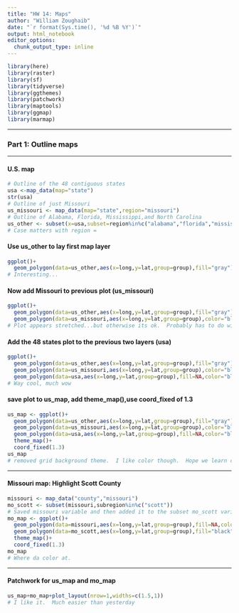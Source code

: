 ```yaml
---
title: "HW 14: Maps"
author: "William Zoughaib"
date: "`r format(Sys.time(), '%d %B %Y')`"
output: html_notebook
editor_options: 
  chunk_output_type: inline
---
```

```r
library(here)
library(raster)
library(sf)
library(tidyverse)
library(ggthemes)
library(patchwork)
library(maptools)
library(ggmap)
library(marmap)
```
***
### Part 1: Outline maps
***
#### U.S. map
```r
# Outline of the 48 contiguous states
usa <-map_data(map="state")
str(usa)
# Outline of just Missouri
us_missouri <- map_data(map="state",region="missouri")
# Outline of Alabama, Florida, Mississippi,and North Carolina
us_other <- subset(x=usa,subset=region%in%c("alabama","florida","mississippi","north carolina"))
# Case matters with region =
```
#### Use us_other to lay first map layer
```r
ggplot()+
  geom_polygon(data=us_other,aes(x=long,y=lat,group=group),fill="gray")
# Interesting...
```
#### Now add Missouri to previous plot (us_missouri)
```r
ggplot()+
  geom_polygon(data=us_other,aes(x=long,y=lat,group=group),fill="gray")+
  geom_polygon(data=us_missouri,aes(x=long,y=lat,group=group),color="black")
# Plot appears stretched...but otherwise its ok.  Probably has to do with view.  
```
#### Add the 48 states plot to the previous two layers (usa)
```r
ggplot()+
  geom_polygon(data=us_other,aes(x=long,y=lat,group=group),fill="gray")+
  geom_polygon(data=us_missouri,aes(x=long,y=lat,group=group),color="black")+
  geom_polygon(data=usa,aes(x=long,y=lat,group=group),fill=NA,color="black")
# Way cool, much wow
```
#### save plot to us_map, add theme_map(),use coord_fixed of 1.3
```r
us_map <- ggplot()+
  geom_polygon(data=us_other,aes(x=long,y=lat,group=group),fill="gray")+
  geom_polygon(data=us_missouri,aes(x=long,y=lat,group=group),color="black")+
  geom_polygon(data=usa,aes(x=long,y=lat,group=group),fill=NA,color="black")+
  theme_map()+
  coord_fixed(1.3)
us_map
# removed grid background theme.  I like color though.  Hope we learn color.  
```
***
#### Missouri map: Highlight Scott County
```r
missouri <- map_data("county","missouri")
mo_scott <- subset(missouri,subregion%in%c("scott"))
# Saved missouri variable and then added it to the subset mo_scott variable
mo_map <- ggplot()+
  geom_polygon(data=missouri,aes(x=long,y=lat,group=group),fill=NA,color="black")+
  geom_polygon(data=mo_scott,aes(x=long,y=lat,group=group),fill="black")+
  theme_map()+
  coord_fixed(1.3)
mo_map
# Where da color at.  
```
***
#### Patchwork for us_map and mo_map
```r
us_map+mo_map+plot_layout(nrow=1,widths=c(1.5,1))
# I like it.  Much easier than yesterday
```

